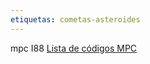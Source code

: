 ```yaml
---
etiquetas: cometas-asteroides
---
```


mpc I88 <a href="http://www.minorplanetcenter.net/iau/lists/ObsCodesF.html" target="_blank" >Lista de códigos MPC</a>